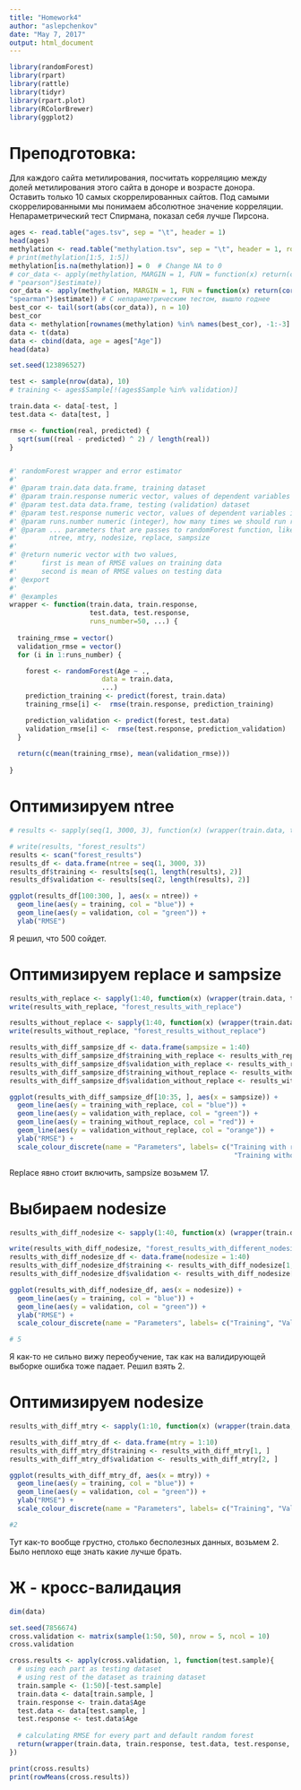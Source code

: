 ```yaml
---
title: "Homework4"
author: "aslepchenkov"
date: "May 7, 2017"
output: html_document
---
```


```r
library(randomForest)
library(rpart)
library(rattle)
library(tidyr)
library(rpart.plot)
library(RColorBrewer)
library(ggplot2)
```

# Преподготовка:
Для каждого сайта метилирования, посчитать корреляцию между долей метилирования этого сайта в доноре и возрасте донора.
Оставить только 10 самых скоррелированных сайтов. Под самыми скоррелированными мы понимаем абсолютное значение корреляции. Непараметрический тест Спирмана, показал себя лучше Пирсона.

```r
ages <- read.table("ages.tsv", sep = "\t", header = 1)
head(ages)
methylation <- read.table("methylation.tsv", sep = "\t", header = 1, row.names = 1, na.strings = "NA")
# print(methylation[1:5, 1:5])
methylation[is.na(methylation)] = 0  # Change NA to 0
# cor_data <- apply(methylation, MARGIN = 1, FUN = function(x) return(cor.test(as.numeric(x[-1:-3]), ages$Age, method = 
# "pearson")$estimate))
cor_data <- apply(methylation, MARGIN = 1, FUN = function(x) return(cor.test(as.numeric(x[-1:-3]), ages$Age, method = 
"spearman")$estimate)) # С непараметрическим тестом, вышло годнее
best_cor <- tail(sort(abs(cor_data)), n = 10)
best_cor
data <- methylation[rownames(methylation) %in% names(best_cor), -1:-3]
data <- t(data)
data <- cbind(data, age = ages["Age"])
head(data)
```

```r
set.seed(123896527)

test <- sample(nrow(data), 10)
# training <- ages$Sample[!(ages$Sample %in% validation)]

train.data <- data[-test, ]
test.data <- data[test, ]

rmse <- function(real, predicted) {
  sqrt(sum((real - predicted) ^ 2) / length(real))
}


#' randomForest wrapper and error estimator
#'
#' @param train.data data.frame, training dataset
#' @param train.response numeric vector, values of dependent variables in training dataset
#' @param test.data data.frame, testing (validation) dataset
#' @param test.response numeric vector, values of dependent variables in testing dataset
#' @param runs.number numeric (integer), how many times we should run random forest
#' @param ... parameters that are passes to randomForest function, like
#'        ntree, mtry, nodesize, replace, sampsize
#'
#' @return numeric vector with two values, 
#'      first is mean of RMSE values on training data
#'      second is mean of RMSE values on testing data
#' @export
#'
#' @examples
wrapper <- function(train.data, train.response,
                    test.data, test.response, 
                    runs_number=50, ...) {
  
  training_rmse = vector()
  validation_rmse = vector()
  for (i in 1:runs_number) {

    forest <- randomForest(Age ~ .,
                       data = train.data,
                       ...)
    prediction_training <- predict(forest, train.data)
    training_rmse[i] <-  rmse(train.response, prediction_training)

    prediction_validation <- predict(forest, test.data)
    validation_rmse[i] <-  rmse(test.response, prediction_validation)    
  }
  
  return(c(mean(training_rmse), mean(validation_rmse)))
  
}
```

# Оптимизируем ntree
```r
# results <- sapply(seq(1, 3000, 3), function(x) (wrapper(train.data, train.data$Age, test.data, test.data$Age, runs_number = 60, nodesize = 3, replace = T, sampsize = 20, mtry = 6, ntree = x))) # Я устал ждать генерации маркдауна

# write(results, "forest_results")
results <- scan("forest_results")
results_df <- data.frame(ntree = seq(1, 3000, 3))
results_df$training <- results[seq(1, length(results), 2)]
results_df$validation <- results[seq(2, length(results), 2)]

ggplot(results_df[100:300, ], aes(x = ntree)) +
  geom_line(aes(y = training, col = "blue")) +
  geom_line(aes(y = validation, col = "green")) +
  ylab("RMSE") 
```
Я решил, что 500 сойдет.

# Оптимизируем replace и sampsize
```r
results_with_replace <- sapply(1:40, function(x) (wrapper(train.data, train.data$Age, test.data, test.data$Age, runs_number = 60, nodesize = 1, replace = T, sampsize = x, mtry = 10, ntree = 500)))
write(results_with_replace, "forest_results_with_replace")

results_without_replace <- sapply(1:40, function(x) (wrapper(train.data, train.data$Age, test.data, test.data$Age, runs_number = 60, nodesize = 1, replace = F, sampsize = x, mtry = 10, ntree = 500)))
write(results_without_replace, "forest_results_without_replace")

results_with_diff_sampsize_df <- data.frame(sampsize = 1:40)
results_with_diff_sampsize_df$training_with_replace <- results_with_replace[1, ]
results_with_diff_sampsize_df$validation_with_replace <- results_with_replace[2, ]
results_with_diff_sampsize_df$training_without_replace <- results_without_replace[1, ]
results_with_diff_sampsize_df$validation_without_replace <- results_without_replace[2, ]

ggplot(results_with_diff_sampsize_df[10:35, ], aes(x = sampsize)) +
  geom_line(aes(y = training_with_replace, col = "blue")) +
  geom_line(aes(y = validation_with_replace, col = "green")) +
  geom_line(aes(y = training_without_replace, col = "red")) +
  geom_line(aes(y = validation_without_replace, col = "orange")) +
  ylab("RMSE") +
  scale_colour_discrete(name = "Parameters", labels= c("Training with replace", "Validation with replace",
                                                        "Training without replace", "Validation without replace"))

```
Replace явно стоит включить, sampsize возьмем 17.

# Выбираем nodesize
```r
results_with_diff_nodesize <- sapply(1:40, function(x) (wrapper(train.data, train.data$Age, test.data, test.data$Age, runs_number = 60, nodesize = x, replace = T, sampsize = 17, mtry = 10, ntree = 500)))

write(results_with_diff_nodesize, "forest_results_with_different_nodesize")
results_with_diff_nodesize_df <- data.frame(nodesize = 1:40)
results_with_diff_nodesize_df$training <- results_with_diff_nodesize[1, ]
results_with_diff_nodesize_df$validation <- results_with_diff_nodesize[2, ]

ggplot(results_with_diff_nodesize_df, aes(x = nodesize)) +
  geom_line(aes(y = training, col = "blue")) +
  geom_line(aes(y = validation, col = "green")) +
  ylab("RMSE") +
  scale_colour_discrete(name = "Parameters", labels= c("Training", "Validation"))

# 5
```
Я как-то не сильно вижу переобучение, так как на валидирующей выборке ошибка тоже падает. Решил взять 2.

# Оптимизируем nodesize 
```r
results_with_diff_mtry <- sapply(1:10, function(x) (wrapper(train.data, train.data$Age, test.data, test.data$Age, runs_number = 60, nodesize = 2, replace = T, sampsize = 17, mtry = x, ntree = 500)))

results_with_diff_mtry_df <- data.frame(mtry = 1:10)
results_with_diff_mtry_df$training <- results_with_diff_mtry[1, ]
results_with_diff_mtry_df$validation <- results_with_diff_mtry[2, ]

ggplot(results_with_diff_mtry_df, aes(x = mtry)) +
  geom_line(aes(y = training, col = "blue")) +
  geom_line(aes(y = validation, col = "green")) +
  ylab("RMSE") +
  scale_colour_discrete(name = "Parameters", labels= c("Training", "Validation"))

#2
```
Тут как-то вообще грустно, столько бесполезных данных, возьмем 2. Было неплохо еще знать какие лучше брать.

# Ж - кросс-валидация
```r
dim(data)

set.seed(7856674)
cross.validation <- matrix(sample(1:50, 50), nrow = 5, ncol = 10)
cross.validation 

cross.results <- apply(cross.validation, 1, function(test.sample){
  # using each part as testing dataset
  # using rest of the dataset as training dataset
  train.sample <- (1:50)[-test.sample]
  train.data <- data[train.sample, ]
  train.response <- train.data$Age
  test.data <- data[test.sample, ]
  test.response <- test.data$Age
  
  # calculating RMSE for every part and default random forest
  return(wrapper(train.data, train.response, test.data, test.response, runs_number = 100, nodesize = 2, replace = T, sampsize = 17, mtry = 2, ntree = 500))
})

print(cross.results)
print(rowMeans(cross.results))
```

